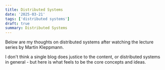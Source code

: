 ```yaml
---
title: Distributed Systems
date: '2025-03-21'
tags: ['distributed systems']
draft: true
summary: Distributed Systems
---
```


Below are my thoughts on distributed systems after watching the lecture series by Martin Kleppmann.

I don't think a single blog does justice to the content, or distributed systems in general - but here is what feels to be the core concepts and ideas.

